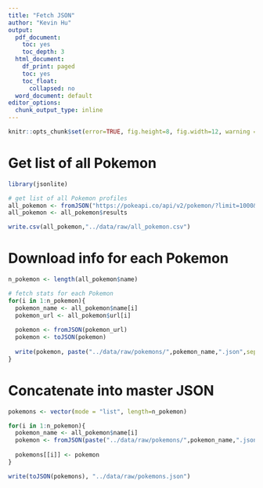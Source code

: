 ```yaml
---
title: "Fetch JSON"
author: "Kevin Hu"
output:
  pdf_document:
    toc: yes
    toc_depth: 3
  html_document:
    df_print: paged
    toc: yes
    toc_float:
      collapsed: no
  word_document: default
editor_options:
  chunk_output_type: inline
---
```


```r
knitr::opts_chunk$set(error=TRUE, fig.height=8, fig.width=12, warning = F, message = F, cache = TRUE)
```

# Get list of all Pokemon

```r
library(jsonlite)

# get list of all Pokemon profiles
all_pokemon <- fromJSON("https://pokeapi.co/api/v2/pokemon/?limit=1000&offset=0")
all_pokemon <- all_pokemon$results

write.csv(all_pokemon,"../data/raw/all_pokemon.csv")
```

# Download info for each Pokemon

```r

n_pokemon <- length(all_pokemon$name)

# fetch stats for each Pokemon
for(i in 1:n_pokemon){
  pokemon_name <- all_pokemon$name[i]
  pokemon_url <- all_pokemon$url[i]
  
  pokemon <- fromJSON(pokemon_url)
  pokemon <- toJSON(pokemon)
  
  write(pokemon, paste("../data/raw/pokemons/",pokemon_name,".json",sep=""))
}
```

# Concatenate into master JSON

```r
pokemons <- vector(mode = "list", length=n_pokemon)

for(i in 1:n_pokemon){
  pokemon_name <- all_pokemon$name[i]
  pokemon <- fromJSON(paste("../data/raw/pokemons/",pokemon_name,".json",sep=""))
  
  pokemons[[i]] <- pokemon
}

write(toJSON(pokemons), "../data/raw/pokemons.json")
```